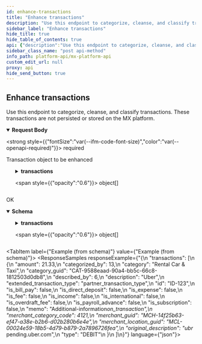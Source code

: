 ```yaml
---
id: enhance-transactions
title: "Enhance transactions"
description: "Use this endpoint to categorize, cleanse, and classify transactions. These transactions are not persisted or stored on the MX platform."
sidebar_label: "Enhance transactions"
hide_title: true
hide_table_of_contents: true
api: {"description":"Use this endpoint to categorize, cleanse, and classify transactions. These transactions are not persisted or stored on the MX platform.","operationId":"enhanceTransactions","requestBody":{"content":{"application/json":{"schema":{"properties":{"transactions":{"items":{"properties":{"amount":{"example":21.33,"type":"number"},"description":{"example":"ubr* pending.uber.com","type":"string"},"extended_transaction_type":{"example":"partner_transaction_type","type":"string"},"id":{"example":"ID-123","type":"string"},"memo":{"example":"Additional-information*on_transaction","type":"string"},"merchant_category_code":{"example":4121,"type":"integer"},"type":{"example":"DEBIT","type":"string"}},"required":["description","id"],"type":"object","title":"EnhanceTransactionsRequest"},"type":"array"}},"type":"object","title":"EnhanceTransactionsRequestBody"}}},"description":"Transaction object to be enhanced","required":true},"responses":{"200":{"content":{"application/vnd.mx.api.v1+json":{"schema":{"properties":{"transactions":{"items":{"properties":{"amount":{"example":21.33,"nullable":true,"type":"number"},"categorized_by":{"example":13,"nullable":true,"type":"integer"},"category":{"example":"Rental Car & Taxi","nullable":true,"type":"string"},"category_guid":{"example":"CAT-9588eaad-90a4-bb5c-66c8-1812503d0db8","nullable":true,"type":"string"},"described_by":{"example":6,"nullable":true,"type":"integer"},"description":{"example":"Uber","nullable":true,"type":"string"},"extended_transaction_type":{"example":"partner_transaction_type","nullable":true,"type":"string"},"id":{"example":"ID-123","nullable":true,"type":"string"},"is_bill_pay":{"example":false,"nullable":true,"type":"boolean"},"is_direct_deposit":{"example":false,"nullable":true,"type":"boolean"},"is_expense":{"example":false,"nullable":true,"type":"boolean"},"is_fee":{"example":false,"nullable":true,"type":"boolean"},"is_income":{"example":false,"nullable":true,"type":"boolean"},"is_international":{"example":false,"nullable":true,"type":"boolean"},"is_overdraft_fee":{"example":false,"nullable":true,"type":"boolean"},"is_payroll_advance":{"example":false,"nullable":true,"type":"boolean"},"is_subscription":{"example":false,"nullable":true,"type":"boolean"},"memo":{"example":"Additional-information*on_transaction","nullable":true,"type":"string"},"merchant_category_code":{"example":4121,"nullable":true,"type":"integer"},"merchant_guid":{"example":"MCH-14f25b63-ef47-a38e-b2b6-d02b280b6e4e","nullable":true,"type":"string"},"merchant_location_guid":{"example":"MCL-00024e59-18b5-4d79-b879-2a7896726fea","nullable":true,"type":"string"},"original_description":{"example":"ubr* pending.uber.com","nullable":true,"type":"string"},"type":{"example":"DEBIT","nullable":true,"type":"string"}},"type":"object","title":"EnhanceTransactionResponse"},"type":"array"}},"type":"object","title":"EnhanceTransactionsResponseBody"}}},"description":"OK"}},"tags":["transactions"],"method":"post","path":"/transactions/enhance","servers":[{"url":"https://int-api.mx.com"},{"url":"https://api.mx.com"}],"security":[{"basicAuth":[]}],"securitySchemes":{"basicAuth":{"scheme":"basic","type":"http"}},"jsonRequestBodyExample":{"transactions":[{"amount":21.33,"description":"ubr* pending.uber.com","extended_transaction_type":"partner_transaction_type","id":"ID-123","memo":"Additional-information*on_transaction","merchant_category_code":4121,"type":"DEBIT"}]},"info":{"contact":{"name":"MX Platform API","url":"https://www.mx.com/products/platform-api"},"description":"The MX Platform API is a powerful, fully-featured API designed to make aggregating and enhancing financial data easy and reliable. It can seamlessly connect your app or website to tens of thousands of financial institutions.","title":"MX Platform API","version":"0.1.0"},"postman":{"name":"Enhance transactions","description":{"content":"Use this endpoint to categorize, cleanse, and classify transactions. These transactions are not persisted or stored on the MX platform.","type":"text/plain"},"url":{"path":["transactions","enhance"],"host":["{{baseUrl}}"],"query":[],"variable":[]},"header":[{"key":"Content-Type","value":"application/json"},{"key":"Accept","value":"application/vnd.mx.api.v1+json"}],"method":"POST","body":{"mode":"raw","raw":"\"\"","options":{"raw":{"language":"json"}}}}}
sidebar_class_name: "post api-method"
info_path: platform-api/mx-platform-api
custom_edit_url: null
proxy: api
hide_send_button: true
---
```



## Enhance transactions



Use this endpoint to categorize, cleanse, and classify transactions. These transactions are not persisted or stored on the MX platform.


<MimeTabs>
<TabItem label={"application/json"} value={"application/json-schema"}>
<details style={{}} data-collapsed={false} open={true}>
<summary style={{"textAlign":"left"}}>
<strong>Request Body</strong>

<strong style={{"fontSize":"var(--ifm-code-font-size)","color":"var(--openapi-required)"}}> required</strong>
</summary>

<div style={{"textAlign":"left","marginLeft":"1rem"}}>
<div style={{"marginTop":"1rem","marginBottom":"1rem"}}>

Transaction object to be enhanced

</div>
</div>

<ul style={{"marginLeft":"1rem"}}>
<SchemaItem collapsible={true} className={"schemaItem"}>
<details style={{}}>
<summary style={{}}>
<strong>transactions</strong>

<span style={{"opacity":"0.6"}}> object[]</span>
</summary>

<div style={{"marginLeft":"1rem"}}>
<li>
<div style={{"fontSize":"var(--ifm-code-font-size)","opacity":"0.6","marginLeft":"-.5rem","paddingBottom":".5rem"}}>Array [</div>
</li>

<SchemaItem collapsible={false} name={"amount"} required={false} schemaName={"number"} qualifierMessage={undefined} schema={{"example":21.33,"type":"number"}}></SchemaItem>

<SchemaItem collapsible={false} name={"description"} required={true} schemaName={"string"} qualifierMessage={undefined} schema={{"example":"ubr* pending.uber.com","type":"string"}}></SchemaItem>

<SchemaItem collapsible={false} name={"extended_transaction_type"} required={false} schemaName={"string"} qualifierMessage={undefined} schema={{"example":"partner_transaction_type","type":"string"}}></SchemaItem>

<SchemaItem collapsible={false} name={"id"} required={true} schemaName={"string"} qualifierMessage={undefined} schema={{"example":"ID-123","type":"string"}}></SchemaItem>

<SchemaItem collapsible={false} name={"memo"} required={false} schemaName={"string"} qualifierMessage={undefined} schema={{"example":"Additional-information*on_transaction","type":"string"}}></SchemaItem>

<SchemaItem collapsible={false} name={"merchant_category_code"} required={false} schemaName={"integer"} qualifierMessage={undefined} schema={{"example":4121,"type":"integer"}}></SchemaItem>

<SchemaItem collapsible={false} name={"type"} required={false} schemaName={"string"} qualifierMessage={undefined} schema={{"example":"DEBIT","type":"string"}}></SchemaItem>

<li>
<div style={{"fontSize":"var(--ifm-code-font-size)","opacity":"0.6","marginLeft":"-.5rem"}}>]</div>
</li>
</div>
</details>
</SchemaItem>
</ul>
</details>
</TabItem>
</MimeTabs>

<div>
<ApiTabs>
<TabItem label={"200"} value={"200"}>
<div>

OK

</div>

<div>
<MimeTabs schemaType={"response"}>
<TabItem label={"application/vnd.mx.api.v1+json"} value={"application/vnd.mx.api.v1+json"}>
<SchemaTabs>
<TabItem label={"Schema"} value={"Schema"}>
<details style={{}} data-collapsed={false} open={true}>
<summary style={{"textAlign":"left"}}>
<strong>Schema</strong>
</summary>

<div style={{"textAlign":"left","marginLeft":"1rem"}}></div>

<ul style={{"marginLeft":"1rem"}}>
<SchemaItem collapsible={true} className={"schemaItem"}>
<details style={{}}>
<summary style={{}}>
<strong>transactions</strong>

<span style={{"opacity":"0.6"}}> object[]</span>
</summary>

<div style={{"marginLeft":"1rem"}}>
<li>
<div style={{"fontSize":"var(--ifm-code-font-size)","opacity":"0.6","marginLeft":"-.5rem","paddingBottom":".5rem"}}>Array [</div>
</li>

<SchemaItem collapsible={false} name={"amount"} required={false} schemaName={"number"} qualifierMessage={undefined} schema={{"example":21.33,"nullable":true,"type":"number"}}></SchemaItem>

<SchemaItem collapsible={false} name={"categorized_by"} required={false} schemaName={"integer"} qualifierMessage={undefined} schema={{"example":13,"nullable":true,"type":"integer"}}></SchemaItem>

<SchemaItem collapsible={false} name={"category"} required={false} schemaName={"string"} qualifierMessage={undefined} schema={{"example":"Rental Car & Taxi","nullable":true,"type":"string"}}></SchemaItem>

<SchemaItem collapsible={false} name={"category_guid"} required={false} schemaName={"string"} qualifierMessage={undefined} schema={{"example":"CAT-9588eaad-90a4-bb5c-66c8-1812503d0db8","nullable":true,"type":"string"}}></SchemaItem>

<SchemaItem collapsible={false} name={"described_by"} required={false} schemaName={"integer"} qualifierMessage={undefined} schema={{"example":6,"nullable":true,"type":"integer"}}></SchemaItem>

<SchemaItem collapsible={false} name={"description"} required={false} schemaName={"string"} qualifierMessage={undefined} schema={{"example":"Uber","nullable":true,"type":"string"}}></SchemaItem>

<SchemaItem collapsible={false} name={"extended_transaction_type"} required={false} schemaName={"string"} qualifierMessage={undefined} schema={{"example":"partner_transaction_type","nullable":true,"type":"string"}}></SchemaItem>

<SchemaItem collapsible={false} name={"id"} required={false} schemaName={"string"} qualifierMessage={undefined} schema={{"example":"ID-123","nullable":true,"type":"string"}}></SchemaItem>

<SchemaItem collapsible={false} name={"is_bill_pay"} required={false} schemaName={"boolean"} qualifierMessage={undefined} schema={{"example":false,"nullable":true,"type":"boolean"}}></SchemaItem>

<SchemaItem collapsible={false} name={"is_direct_deposit"} required={false} schemaName={"boolean"} qualifierMessage={undefined} schema={{"example":false,"nullable":true,"type":"boolean"}}></SchemaItem>

<SchemaItem collapsible={false} name={"is_expense"} required={false} schemaName={"boolean"} qualifierMessage={undefined} schema={{"example":false,"nullable":true,"type":"boolean"}}></SchemaItem>

<SchemaItem collapsible={false} name={"is_fee"} required={false} schemaName={"boolean"} qualifierMessage={undefined} schema={{"example":false,"nullable":true,"type":"boolean"}}></SchemaItem>

<SchemaItem collapsible={false} name={"is_income"} required={false} schemaName={"boolean"} qualifierMessage={undefined} schema={{"example":false,"nullable":true,"type":"boolean"}}></SchemaItem>

<SchemaItem collapsible={false} name={"is_international"} required={false} schemaName={"boolean"} qualifierMessage={undefined} schema={{"example":false,"nullable":true,"type":"boolean"}}></SchemaItem>

<SchemaItem collapsible={false} name={"is_overdraft_fee"} required={false} schemaName={"boolean"} qualifierMessage={undefined} schema={{"example":false,"nullable":true,"type":"boolean"}}></SchemaItem>

<SchemaItem collapsible={false} name={"is_payroll_advance"} required={false} schemaName={"boolean"} qualifierMessage={undefined} schema={{"example":false,"nullable":true,"type":"boolean"}}></SchemaItem>

<SchemaItem collapsible={false} name={"is_subscription"} required={false} schemaName={"boolean"} qualifierMessage={undefined} schema={{"example":false,"nullable":true,"type":"boolean"}}></SchemaItem>

<SchemaItem collapsible={false} name={"memo"} required={false} schemaName={"string"} qualifierMessage={undefined} schema={{"example":"Additional-information*on_transaction","nullable":true,"type":"string"}}></SchemaItem>

<SchemaItem collapsible={false} name={"merchant_category_code"} required={false} schemaName={"integer"} qualifierMessage={undefined} schema={{"example":4121,"nullable":true,"type":"integer"}}></SchemaItem>

<SchemaItem collapsible={false} name={"merchant_guid"} required={false} schemaName={"string"} qualifierMessage={undefined} schema={{"example":"MCH-14f25b63-ef47-a38e-b2b6-d02b280b6e4e","nullable":true,"type":"string"}}></SchemaItem>

<SchemaItem collapsible={false} name={"merchant_location_guid"} required={false} schemaName={"string"} qualifierMessage={undefined} schema={{"example":"MCL-00024e59-18b5-4d79-b879-2a7896726fea","nullable":true,"type":"string"}}></SchemaItem>

<SchemaItem collapsible={false} name={"original_description"} required={false} schemaName={"string"} qualifierMessage={undefined} schema={{"example":"ubr* pending.uber.com","nullable":true,"type":"string"}}></SchemaItem>

<SchemaItem collapsible={false} name={"type"} required={false} schemaName={"string"} qualifierMessage={undefined} schema={{"example":"DEBIT","nullable":true,"type":"string"}}></SchemaItem>

<li>
<div style={{"fontSize":"var(--ifm-code-font-size)","opacity":"0.6","marginLeft":"-.5rem"}}>]</div>
</li>
</div>
</details>
</SchemaItem>
</ul>
</details>
</TabItem>

<TabItem label={"Example (from schema)"} value={"Example (from schema)"}>
<ResponseSamples responseExample={"{\n  \"transactions\": [\n    {\n      \"amount\": 21.33,\n      \"categorized_by\": 13,\n      \"category\": \"Rental Car & Taxi\",\n      \"category_guid\": \"CAT-9588eaad-90a4-bb5c-66c8-1812503d0db8\",\n      \"described_by\": 6,\n      \"description\": \"Uber\",\n      \"extended_transaction_type\": \"partner_transaction_type\",\n      \"id\": \"ID-123\",\n      \"is_bill_pay\": false,\n      \"is_direct_deposit\": false,\n      \"is_expense\": false,\n      \"is_fee\": false,\n      \"is_income\": false,\n      \"is_international\": false,\n      \"is_overdraft_fee\": false,\n      \"is_payroll_advance\": false,\n      \"is_subscription\": false,\n      \"memo\": \"Additional-information*on_transaction\",\n      \"merchant_category_code\": 4121,\n      \"merchant_guid\": \"MCH-14f25b63-ef47-a38e-b2b6-d02b280b6e4e\",\n      \"merchant_location_guid\": \"MCL-00024e59-18b5-4d79-b879-2a7896726fea\",\n      \"original_description\": \"ubr* pending.uber.com\",\n      \"type\": \"DEBIT\"\n    }\n  ]\n}"} language={"json"}></ResponseSamples>
</TabItem>
</SchemaTabs>
</TabItem>
</MimeTabs>
</div>
</TabItem>
</ApiTabs>
</div>

      